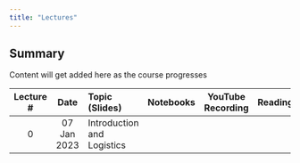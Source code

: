 ```yaml
---
title: "Lectures"
---
```


::: {.callout-tip}
## Summary

<!-- * [Github repo containing source code for lectures and notebooks](https://github.com/nipunbatra/ml-teaching)
* [PDF Lecture slides](https://nipunbatra.github.io/ml-teaching/slides.html)
* [Rendered Lecture notebooks](https://nipunbatra.github.io/ml-teaching/notebooks.html)
* [YouTube playlist containing recodings](https://www.youtube.com/playlist?list=PLftoLyLEwECDqanAL7LkZNnZG9VdNCiJF) -->

Content will get added here as the course progresses

:::


| Lecture # |    Date     | Topic (Slides)                                  | Notebooks | YouTube Recording | Reading |
| :-------: | :-----------: | :---------------------------------------------- | :-------: | --------- | ------- |
|     0     | 07 Jan 2023 | Introduction and Logistics |           |           |         |

